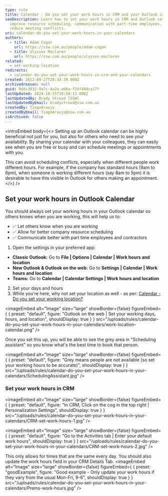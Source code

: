 ```yaml
---
type: rule
title: Calendar - Do you set your work hours in CRM and your Outlook calendar?
seoDescription: Learn how to set your work hours in CRM and Outlook calendar to
  improve resource scheduling, communication with part-time employees, and
  reduce meeting conflicts.
uri: calendar-do-you-set-your-work-hours-in-your-calendars
authors:
  - title: Adam Cogan
    url: https://ssw.com.au/people/adam-cogan
  - title: Ulysses Maclaren
    url: https://ssw.com.au/people/ulysses-maclaren
related:
  - set-working-location
redirects:
  - calendar-do-you-set-your-work-hours-in-crm-and-your-calendars
created: 2012-09-27T20:34:39.000Z
archivedreason: null
guid: 9ddc3832-9a7c-4a2a-a60a-f24f44dca17f
lastUpdated: 2024-10-15T18:50:13.000Z
lastUpdatedBy: Brady Stroud [SSW]
lastUpdatedByEmail: bradystroud@ssw.com.au
createdBy: TiagoAraujo
createdByEmail: TiagoAraujo@ssw.com.au
isArchived: false
---
```

<introEmbed
  body={<>
Setting up an Outlook calendar can be highly beneficial not just for you, but also for others who need to see your availability. By sharing your calendar with your colleagues, they can easily see when you are free or busy and can schedule meetings or appointments with you.

This can avoid scheduling conflicts, especially when different people work different hours. For example, if the company has standard hours (9am to 6pm), when someone is working different hours (say 8am to 5pm) it is desirable to have this visible in Outlook for others making an appointment.
  </>}
/>
## Set your work hours in Outlook Calendar

You should always set your working hours in your Outlook calendar so others knows when you are working, this will help us to:

* ✅ Let others know when you are working
* ✅ Allow for better company resource scheduling
* ✅ Communicate better with part time employees and contractors

1. Open the settings in your preferred app:

* **Classic Outlook:** Go to **File | Options | Calendar | Work hours and location**
* **New Outlook & Outlook on the web:** Go to **Settings | Calendar | Work hours and location**
* **Teams:** Go to **Calendar | Calendar Settings | Work hours and location**

2. Set your days and hours
3. While you're here, why not set your location as well - as per: [Calendar - Do you set your working location?](https://www.ssw.com.au/rules/set-working-location/)[](https://www.ssw.com.au/rules/set-working-location/)


<imageEmbed
  alt="Image"
  size="large"
  showBorder={false}
  figureEmbed={ {
    preset: "default",
    figure: "Outlook on the web | Set your working days, hours, and location",
    shouldDisplay: true
  } }
  src="/uploads/rules/calendar-do-you-set-your-work-hours-in-your-calendars/work-location-calendar.png"
/>

Once you set this up, you will be able to see the grey area in "Scheduling assistant" so you know what's the best time to book that person.


<imageEmbed
  alt="Image"
  size="large"
  showBorder={false}
  figureEmbed={ {
    preset: "default",
    figure: "Grey means people are not available (so set your working hours to be accurate)",
    shouldDisplay: true
  } }
  src="/uploads/rules/calendar-do-you-set-your-work-hours-in-your-calendars/SchedulingAssistant.jpg"
/>

### Set your work hours in CRM


<imageEmbed
  alt="Image"
  size="large"
  showBorder={false}
  figureEmbed={ {
    preset: "default",
    figure: "In CRM, Click on the cog in the top right | Personalization Settings",
    shouldDisplay: true
  } }
  src="/uploads/rules/calendar-do-you-set-your-work-hours-in-your-calendars/CRM-set-work-hours-1.jpg"
/>


<imageEmbed
  alt="Image"
  size="large"
  showBorder={false}
  figureEmbed={ {
    preset: "default",
    figure: "Go to the Activities tab | Enter your default work hours",
    shouldDisplay: true
  } }
  src="/uploads/rules/calendar-do-you-set-your-work-hours-in-your-calendars/CRM-set-work-hours-2.jpg"
/>

This only allows for times that are the same every day. You should also update the work hours field in your CRM Details Tab.
<imageEmbed
  alt="Image"
  size="large"
  showBorder={false}
  figureEmbed={ {
    preset: "goodExample",
    figure: "Good example - Only update your work hours if they vary from the usual Mon-Fri, 9-6",
    shouldDisplay: true
  } }
  src="/uploads/rules/calendar-do-you-set-your-work-hours-in-your-calendars/Prems-work-hours.jpg"
/>
